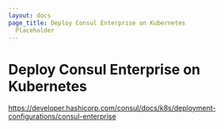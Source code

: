 ```yaml
---
layout: docs
page_title: Deploy Consul Enterprise on Kubernetes
  Placeholder
---
```


# Deploy Consul Enterprise on Kubernetes

https://developer.hashicorp.com/consul/docs/k8s/deployment-configurations/consul-enterprise